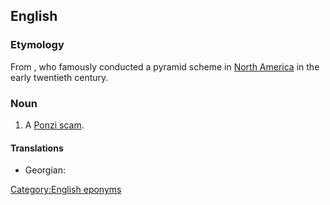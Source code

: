 ==English==
{{wikipedia|Ponzi scheme}}

===Etymology===
From {{w|Charles Ponzi}}, who famously conducted a pyramid scheme in [[North America]] in the early twentieth century.

===Noun===
{{en-noun}}

# A [[Ponzi scam]].
<!--Any pyramid scheme, or a particular kind? They are virtually synonymous it seems-->

====Translations====
{{trans-top|illicit money-making scheme}}
* Georgian: {{t|ka|პონცის სქემა}}
{{trans-mid}}
{{trans-bottom}}

[[Category:English eponyms]]